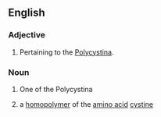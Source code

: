 ==English==

===Adjective===
{{en-adj}}

# {{lb|en|zoology}} Pertaining to the [[Polycystina]].

===Noun===
{{en-noun}}

# {{lb|en|zoology}} One of the Polycystina
# {{lb|en|biochemistry}} a [[homopolymer]] of the [[amino acid]] [[cystine]]